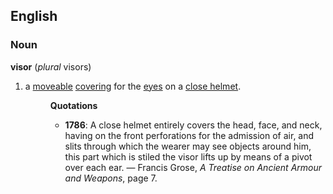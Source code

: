 ==English==
===Noun===
'''visor''' (''plural'' visors)
#a [[moveable]] [[covering]] for the [[eye]]s on a [[close helmet]]. 
#:'''Quotations'''
#:*'''1786''':  A close helmet entirely covers the head, face, and neck, having on the front perforations for the admission of air, and slits through which the wearer may see objects around him, this part which is stiled the visor lifts up by means of a pivot over each ear. &mdash; Francis Grose, ''A Treatise on Ancient Armour and Weapons'', page 7.